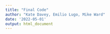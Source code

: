 ```yaml
---
title: "Final Code"
author: "Kate Davey, Emilio Lugo, Mike Ward"
date: '2022-05-01'
output: html_document
---
```

